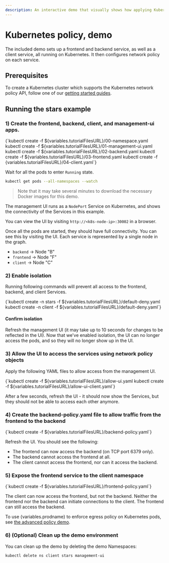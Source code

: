 ```yaml
---
description: An interactive demo that visually shows how applying Kubernetes policy allows and denies connections.
---
```



# Kubernetes policy, demo

The included demo sets up a frontend and backend service, as well as a client service, all
running on Kubernetes. It then configures network policy on each service.

## Prerequisites

To create a Kubernetes cluster which supports the Kubernetes network policy API, follow
one of our [getting started guides](../../../getting-started/index.mdx).

## Running the stars example

### 1) Create the frontend, backend, client, and management-ui apps.

<CodeBlock language='shell'>
{`kubectl create -f ${variables.tutorialFilesURL}/00-namespace.yaml
kubectl create -f ${variables.tutorialFilesURL}/01-management-ui.yaml
kubectl create -f ${variables.tutorialFilesURL}/02-backend.yaml
kubectl create -f ${variables.tutorialFilesURL}/03-frontend.yaml
kubectl create -f {variables.tutorialFilesURL}/04-client.yaml`}
</CodeBlock>

Wait for all the pods to enter `Running` state.

```bash
kubectl get pods --all-namespaces --watch
```

> Note that it may take several minutes to download the necessary Docker images for this demo.

The management UI runs as a `NodePort` Service on Kubernetes, and shows the connectivity
of the Services in this example.

You can view the UI by visiting `http://<k8s-node-ip>:30002` in a browser.

Once all the pods are started, they should have full connectivity. You can see this by visiting the UI. Each service is
represented by a single node in the graph.

- `backend` -> Node "B"
- `frontend` -> Node "F"
- `client` -> Node "C"

### 2) Enable isolation

Running following commands will prevent all access to the frontend, backend, and client Services.

<CodeBlock language='shell'>
{`kubectl create -n stars -f ${variables.tutorialFilesURL}/default-deny.yaml
kubectl create -n client -f ${variables.tutorialFilesURL}/default-deny.yaml`}
</CodeBlock>

#### Confirm isolation

Refresh the management UI (it may take up to 10 seconds for changes to be reflected in the UI).
Now that we've enabled isolation, the UI can no longer access the pods, and so they will no longer show up in the UI.

### 3) Allow the UI to access the services using network policy objects

Apply the following YAML files to allow access from the management UI.

<CodeBlock language='shell'>
{`kubectl create -f ${variables.tutorialFilesURL}/allow-ui.yaml
kubectl create -f ${variables.tutorialFilesURL}/allow-ui-client.yaml`}
</CodeBlock>

After a few seconds, refresh the UI - it should now show the Services, but they should not be able to access each other anymore.

### 4) Create the backend-policy.yaml file to allow traffic from the frontend to the backend

<CodeBlock language='shell'>
{`kubectl create -f ${variables.tutorialFilesURL}/backend-policy.yaml`}
</CodeBlock>

Refresh the UI. You should see the following:

- The frontend can now access the backend (on TCP port 6379 only).
- The backend cannot access the frontend at all.
- The client cannot access the frontend, nor can it access the backend.

### 5) Expose the frontend service to the client namespace

<CodeBlock language='shell'>
{`kubectl create -f ${variables.tutorialFilesURL}/frontend-policy.yaml`}
</CodeBlock>

The client can now access the frontend, but not the backend. Neither the frontend nor the backend
can initiate connections to the client. The frontend can still access the backend.

To use {variables.prodname} to enforce egress policy on Kubernetes pods, see [the advanced policy demo](kubernetes-policy-advanced.mdx).

### 6) (Optional) Clean up the demo environment

You can clean up the demo by deleting the demo Namespaces:

```bash
kubectl delete ns client stars management-ui
```
